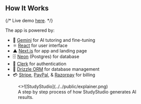 ## How It Works

{/* Live demo [here](https://framecast-ai.vercel.app). */}

The app is powered by:

- 🤖 [Gemini](https://ai.google.dev/) for AI tutoring and fine-tuning
- ⚛️ [React](https://react.dev/) for user interface
- ▲ [Next.js](https://nextjs.org/) for app and landing page
- 🗄️ [Neon](https://neon.tech/) (Postgres) for database
- 🔐 [Clerk](https://clerk.com/) for authentication
- 💼 [Drizzle ORM](https://orm.drizzle.team/) for database management
- 💳 [Stripe](https://stripe.com/), [PayPal](https://www.paypal.com/), & [Razorpay](https://razorpay.com/) for billing

<figure className="mt-10">
  <>![StudyStudio](../../public/explainer.png)</>
  <figcaption>
    A step by step process of how StudyStudio generates AI results.
  </figcaption>
</figure>
